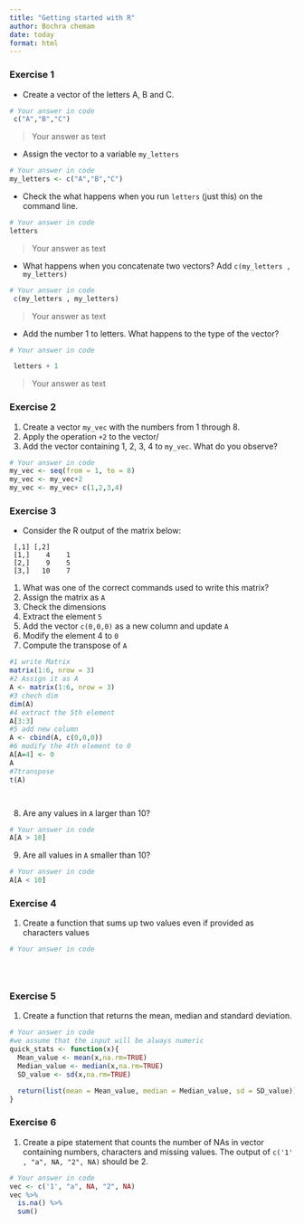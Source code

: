 ```yaml
---
title: "Getting started with R"
author: Bochra chemam
date: today
format: html
---
```


### Exercise 1 {#sec-1}

* Create a vector of the letters A, B and C.

```r
# Your answer in code
 c("A","B","C")
```
> Your answer as text



* Assign the vector to a variable `my_letters`
```r
# Your answer in code
my_letters <- c("A","B","C")
```


* Check the what happens when you run `letters` (just this) on the command line.
```r
# Your answer in code
letters
```

> Your answer as text



* What happens when you concatenate two vectors? Add `c(my_letters , my_letters)`
```r
# Your answer in code
 c(my_letters , my_letters)
```

> Your answer as text



* Add the number 1 to letters. What happens to the type of the vector?
```r
# Your answer in code

 letters + 1
```

> Your answer as text



### Exercise 2


1. Create a vector `my_vec` with the numbers from 1 through 8.
2. Apply the operation `+2` to the vector/
3. Add the vector containing 1, 2, 3, 4 to `my_vec`. What do you observe?

```r
# Your answer in code
my_vec <- seq(from = 1, to = 8)
my_vec <- my_vec+2
my_vec <- my_vec+ c(1,2,3,4)


```



### Exercise 3

* Consider the R output of the matrix below:

```
 [,1] [,2]
 [1,]    4    1
 [2,]    9    5
 [3,]   10    7
```

1. What was one of the correct commands used to write this matrix?
2. Assign the matrix as `A`
3. Check the dimensions
4. Extract the element `5`
5. Add the vector `c(0,0,0)` as a new column and update `A`
6. Modify the element 4 to `0`
7. Compute the transpose of `A`

```r
#1 write Matrix
matrix(1:6, nrow = 3)
#2 Assign it as A
A <- matrix(1:6, nrow = 3)
#3 chech dim
dim(A)
#4 extract the 5th element
A[3:3]
#5 add new column
A <- cbind(A, c(0,0,0))
#6 modify the 4th element to 0
A[A=4] <- 0
A
#7transpose
t(A)




```


8. Are any values in `A` larger than 10? 
```r
# Your answer in code
A[A > 10] 
```

9. Are all values in `A` smaller than 10?
```r
# Your answer in code
A[A < 10] 
```

### Exercise 4

1. Create a function that sums up two values even if provided as characters values

```r
# Your answer in code





```


### Exercise 5

1. Create a function that returns the mean, median and standard deviation.

```r
# Your answer in code
#we assume that the input will be always numeric
quick_stats <- function(x){
  Mean_value <- mean(x,na.rm=TRUE)
  Median_value <- median(x,na.rm=TRUE)
  SD_value <- sd(x,na.rm=TRUE)

  return(list(mean = Mean_value, median = Median_value, sd = SD_value))
}

```


### Exercise 6
1. Create a pipe statement that counts the number of NAs in vector containing numbers, characters and missing values.
The output of `c('1' , "a", NA, "2", NA)` should be 2.

```r
# Your answer in code
vec <- c('1', "a", NA, "2", NA)
vec %>%
  is.na() %>%
  sum()

```


